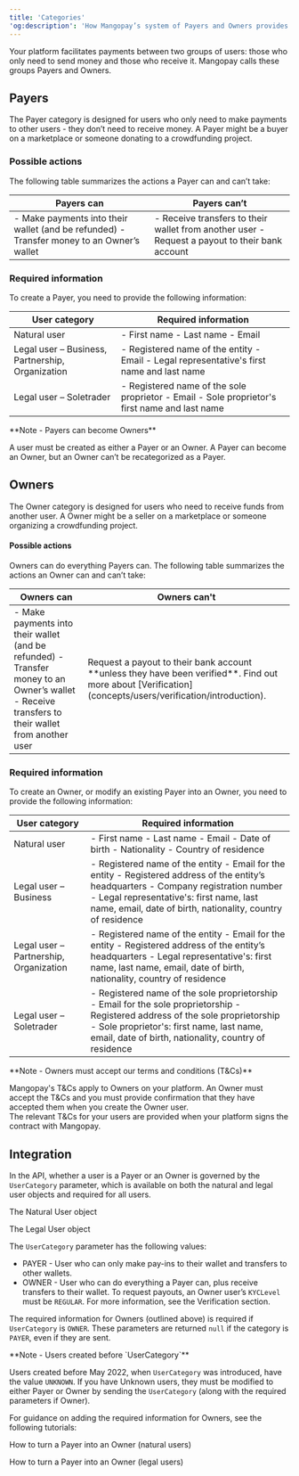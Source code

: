 ```yaml
---
title: 'Categories'  
'og:description': 'How Mangopay’s system of Payers and Owners provides efficiency and security: what each category needs and what they can do.'  
---
```


Your platform facilitates payments between two groups of users: those who only need to send money and those who receive it. Mangopay calls these groups Payers and Owners.  

## Payers  

The Payer category is designed for users who only need to make payments to other users - they don’t need to receive money. A Payer might be a buyer on a marketplace or someone donating to a crowdfunding project.  

### Possible actions  

The following table summarizes the actions a Payer can and can’t take:

<table class="html-table">
    <thead>
        <tr>
            <th class="header">Payers can</th>
            <th class="header">Payers can’t</th>
        </tr>
    </thead>
    <tbody>
        <tr>
            <td class="content">
                - Make payments into their wallet (and be refunded)
                - Transfer money to an Owner’s wallet
            </td>
            <td class="content">
                - Receive transfers to their wallet from another user
                - Request a payout to their bank account
            </td>
        </tr>
    </tbody>
</table> 

### Required information  

To create a Payer, you need to provide the following information:

<table class="html-table">
    <thead>
        <tr>
            <th class="header">User category</th>
            <th class="header">Required information</th>
        </tr>
    </thead>
    <tbody>
        <tr>
            <td class="content">Natural user</td>
            <td class="content">
                - First name
                -  Last name
                - Email
            </td>
        </tr>
        <tr>
            <td class="content">Legal user – Business, Partnership, Organization</td>
            <td class="content">
                - Registered name of the entity
                - Email
                - Legal representative's first name and last name
            </td>
        </tr>
        <tr>
            <td class="content">Legal user – Soletrader</td>
            <td class="content">
                - Registered name of the sole proprietor
                - Email
                - Sole proprietor's first name and last name
            </td>
        </tr>
    </tbody>
</table>

<Note>  
**Note - Payers can become Owners** 
  
A user must be created as either a Payer or an Owner. A Payer can become an Owner, but an Owner can’t be recategorized as a Payer.  
</Note>  

## Owners  

The Owner category is designed for users who need to receive funds from another user. A Owner might be a seller on a marketplace or someone organizing a crowdfunding project.  

#### Possible actions  

Owners can do everything Payers can. The following table summarizes the actions an Owner can and can’t take:

<table class="html-table">
    <thead>
        <tr>
            <th class="header">Owners can</th>
            <th class="header">Owners can't</th>
        </tr>
    </thead>
    <tbody>
        <tr>
            <td class="content">
                - Make payments into their wallet (and be refunded)
                - Transfer money to an Owner’s wallet
                - Receive transfers to their wallet from another user
            </td>
            <td class="content">Request a payout to their bank account **unless they have been verified**. Find out more about [Verification](concepts/users/verification/introduction).</td>
        </tr>
    </tbody>
</table>

### Required information  

To create an Owner, or modify an existing Payer into an Owner, you need to provide the following information:

<table class="html-table">
    <thead>
        <tr>
            <th class="header">User category</th>
            <th class="header">Required information</th>
        </tr>
    </thead>
    <tbody>
        <tr>
            <td class="content">Natural user</td>
            <td class="content">
                - First name
                - Last name
                - Email
                - Date of birth
                - Nationality
                - Country of residence
            </td>
        </tr>
        <tr>
            <td class="content">Legal user – Business</td>
            <td class="content">
                - Registered name of the entity
                - Email for the entity
                - Registered address of the entity’s headquarters
                - Company registration number
                - Legal representative's: first name, last name, email, date of birth, nationality, country of residence
            </td>
        </tr>
        <tr>
            <td class="content">Legal user – Partnership, Organization</td>
            <td class="content">
                - Registered name of the entity
                - Email for the entity
                - Registered address of the entity’s headquarters
                - Legal representative's: first name, last name, email, date of birth, nationality, country of residence
            </td>
        </tr>
        <tr>
            <td class="content">Legal user – Soletrader</td>
            <td class="content">
                - Registered name of the sole proprietorship
                - Email for the sole proprietorship
                - Registered address of the sole proprietorship
                - Sole proprietor's: first name, last name, email, date of birth, nationality, country of residence
            </td>
        </tr>
    </tbody>
</table>

<Note>  
**Note - Owners must accept our terms and conditions (T&Cs)** 
  
Mangopay's T&Cs apply to Owners on your platform. An Owner must accept the T&Cs and you must provide confirmation that they have accepted them when you create the Owner user.  
The relevant T&Cs for your users are provided when your platform signs the contract with Mangopay.  
</Note>  

## Integration  

In the API, whether a user is a Payer or an Owner is governed by the `UserCategory` parameter, which is available on both the natural and legal user objects and required for all users.  

<Card title="Endpoints" href="/api-reference/users/natural-user-object">The Natural User object</Card>  

<Card title="Endpoints" href="/api-reference/users/legal-user-object">The Legal User object</Card>  

The `UserCategory` parameter has the following values:  
- PAYER - User who can only make pay-ins to their wallet and transfers to other wallets.  
- OWNER - User who can do everything a Payer can, plus receive transfers to their wallet. To request payouts, an Owner user’s `KYCLevel` must be `REGULAR`. For more information, see the Verification section.  

The required information for Owners (outlined above) is required if `UserCategory` is `OWNER`. These parameters are returned `null` if the category is `PAYER`, even if they are sent.  

<Note>  
**Note - Users created before `UserCategory`** 
  
Users created before May 2022, when `UserCategory` was introduced, have the value `UNKNOWN`. If you have Unknown users, they must be modified to either Payer or Owner by sending the `UserCategory` (along with the required parameters if Owner).  
</Note>  

For guidance on adding the required information for Owners, see the following tutorials:  

<Card title="Tutorial">How to turn a Payer into an Owner (natural users)</Card>  

<Card title="Tutorial">How to turn a Payer into an Owner (legal users)</Card>